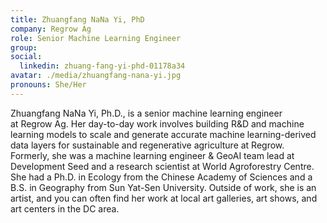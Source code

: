 ```yaml
---
title: Zhuangfang NaNa Yi, PhD
company: Regrow Ag
role: Senior Machine Learning Engineer
group:
social:
  linkedin: zhuang-fang-yi-phd-01178a34
avatar: ./media/zhuangfang-nana-yi.jpg
pronouns: She/Her
---
```

Zhuangfang NaNa Yi, Ph.D., is a senior machine learning engineer at Regrow Ag. Her day-to-day work involves building R&D and machine learning models to scale and generate accurate machine learning-derived data layers for sustainable and regenerative agriculture at Regrow. Formerly, she was a machine learning engineer & GeoAI team lead at Development Seed and a research scientist at World Agroforestry Centre. She had a Ph.D. in Ecology from the Chinese Academy of Sciences and a B.S. in Geography from Sun Yat-Sen University. Outside of work, she is an artist, and you can often find her work at local art galleries, art shows, and art centers in the DC area.